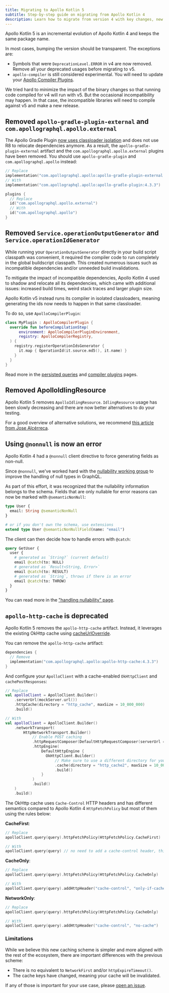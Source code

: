 ```yaml
---
title: Migrating to Apollo Kotlin 5
subtitle: Step-by-step guide on migrating from Apollo Kotlin 4
description: Learn how to migrate from version 4 with key changes, new features, and tools designed for improved stability and maintainability. Follow step-by-step guidance and make a seamless transition
---
```


Apollo Kotlin 5 is an incremental evolution of Apollo Kotlin 4 and keeps the same package name. 

In most cases, bumping the version should be transparent. The exceptions are:

- Symbols that were `DeprecationLevel.ERROR` in v4 are now removed. Remove all your deprecated usages before migrating to v5.
- `apollo-compiler` is still considered experimental. You will need to update your [Apollo Compiler Plugins](https://www.apollographql.com/docs/kotlin/advanced/compiler-plugins). 

We tried hard to minimize the impact of the binary changes so that running code compiled for v4 will run with v5. But the occasional incompatibility may happen. In that case, the incompatible libraries will need to compile against v5 and make a new release.   

## Removed `apollo-gradle-plugin-external` and `com.apollographql.apollo.external`

The Apollo Gradle Plugin [now uses classloader isolation](https://github.com/apollographql/apollo-kotlin/pull/6524) and does not use R8 to relocate dependencies anymore. As a result, the `apollo-gradle-plugin-external` artifact and the `com.apollographql.apollo.external` plugins have been removed. You should use `apollo-gradle-plugin` and `com.apollographql.apollo` instead:

```kotlin
// Replace
implementation("com.apollographql.apollo:apollo-gradle-plugin-external:4.3.3")
// With 
implementation("com.apollographql.apollo:apollo-gradle-plugin:4.3.3")

plugins {
  // Replace
  id("com.apollographql.apollo.external")
  // With 
  id("com.apollographql.apollo")
}
```

## Removed `Service.operationOutputGenerator` and `Service.operationIdGenerator`

While running your `OperationOutputGenerator` directly in your build script classpath was convenient, it required the compiler code to run completely in the global buildscript classpath. This created numerous issues such as incompatible dependencies and/or unneeded build invalidations.

To mitigate the impact of incompatible dependencies, Apollo Kotlin 4 used to shadow and relocate all its dependencies, which came with additional issues: increased build times, weird stack traces and larger plugin size.

Apollo Kotlin v5 instead runs its compiler in isolated classloaders, meaning generating the ids now needs to happen in that same classloader. 

To do so, use `ApolloCompilerPlugin`:

```kotlin
class MyPlugin : ApolloCompilerPlugin {
  override fun beforeCompilationStep(
      environment: ApolloCompilerPluginEnvironment,
      registry: ApolloCompilerRegistry,
  ) {
    registry.registerOperationIdsGenerator {
      it.map { OperationId(it.source.md5(), it.name) }
    }
  }
}
```

Read more in the [persisted queries](https://www.apollographql.com/docs/kotlin/v5/advanced/persisted-queries) and [compiler plugins](https://www.apollographql.com/docs/kotlin/v5/advanced/compiler-plugins) pages.


## Removed ApolloIdlingResource

Apollo Kotlin 5 removes `ApolloIdlingResource`. `IdlingResource` usage has been slowly decreasing and there are now better alternatives to do your testing.

For a good overview of alternative solutions, we recommend [this article from Jose Alcérreca](https://medium.com/androiddevelopers/alternatives-to-idling-resources-in-compose-tests-8ae71f9fc473).

## Using `@nonnull` is now an error

Apollo Kotlin 4 had a `@nonnull` client directive to force generating fields as non-null.

Since `@nonnull`, we've worked hard with the [nullability working group](https://github.com/graphql/nullability-wg/) to improve the handling of null types in GraphQL.

As part of this effort, it was recognized that the nullability information belongs to the schema. Fields that are only nullable for error reasons can now be marked with `@semanticNonNull`:

```graphql
type User {
  email: String @semanticNonNull
}

# or if you don't own the schema, use extensions
extend type User @semanticNonNullField(name: "email")
```

The client can then decide how to handle errors with `@catch`:

```graphql
query GetUser {
  user {
    # generated as `String?` (current default)
    email @catch(to: NULL)
    # generated as `Result<String, Error>`
    email @catch(to: RESULT)
    # generated as `String`, throws if there is an error
    email @catch(to: THROW)
  }
}
```

You can read more in the ["handling nullability" page](https://www.apollographql.com/docs/kotlin/advanced/nullability).


## `apollo-http-cache` is deprecated

Apollo Kotlin 5 removes the `apollo-http-cache` artifact. Instead, it leverages the existing OkHttp cache using [cacheUrlOverride](https://square.github.io/okhttp/5.x/okhttp/okhttp3/-request/-builder/cache-url-override.html).

You can remove the `apollo-http-cache` artifact:

```kotlin
dependencies {
  // Remove
  implementation("com.apollographql.apollo:apollo-http-cache:4.3.3")
}
```

And configure your `ApolloClient` with a cache-enabled `OkHttpClient` and `cachePostResponses`:

```kotlin
// Replace
val apolloClient = ApolloClient.Builder()
    .serverUrl(mockServer.url())
    .httpCache(directory = "http_cache", maxSize = 10_000_000)
    .build()

// With
val apolloClient = ApolloClient.Builder()
    .networkTransport(
        HttpNetworkTransport.Builder()
            // Enable POST caching
            .httpRequestComposer(DefaultHttpRequestComposer(serverUrl = mockServer.url(), enablePostCaching = true))
            .httpEngine(
                DefaultHttpEngine {
                  OkHttpClient.Builder()
                      // Make sure to use a different directory for your cache
                      .cache(directory = "http_cache2", maxSize = 10_000_000)
                      .build()
                }
            )
            .build()
    )
    .build()
```

The OkHttp cache uses `Cache-Control` HTTP headers and has different semantics compared to Apollo Kotlin 4 `HttpFetchPolicy` but most of them using the rules below:

**CacheFirst**:
```kotlin
// Replace 
apolloClient.query(query).httpFetchPolicy(HttpFetchPolicy.CacheFirst)

// With
apolloClient.query(query) // no need to add a cache-control header, this is the default
```

**CacheOnly**:
```kotlin
// Replace 
apolloClient.query(query).httpFetchPolicy(HttpFetchPolicy.CacheOnly)

// With
apolloClient.query(query).addHttpHeader("cache-control", "only-if-cached")
```

**NetworkOnly**:
```kotlin
// Replace
apolloClient.query(query).httpFetchPolicy(HttpFetchPolicy.CacheOnly)

// With
apolloClient.query(query).addHttpHeader("cache-control", "no-cache")
```

### Limitations

While we believe this new caching scheme is simpler and more aligned with the rest of the ecosystem, there are important differences with the previous scheme:

* There is no equivalent to `NetworkFirst` and/or `httpExpireTimeout()`.
* The cache keys have changed, meaning your cache will be invalidated.

If any of those is important for your use case, please [open an issue](https://github.com/apollographql/apollo-kotlin/issues/new). 